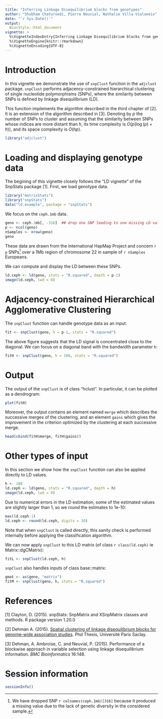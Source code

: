 ```yaml
---
title: "Inferring Linkage Disequilibrium blocks from genotypes"
author: "Shubham Chaturvedi, Pierre Neuvial, Nathalie Villa-Vialaneix"
date: "`r Sys.Date()`"
output: 
  BiocStyle::html_document
vignette: >
  %\VignetteIndexEntry{Inferring Linkage Disequilibrium blocks from genotypes}
  %\VignetteEngine{knitr::rmarkdown}
  %\VignetteEncoding{UTF-8}
---
```


# Introduction

In this vignette we demonstrate the use of `snpClust` function in the `adjclust` package. `snpClust` performs adjacency-constrained hierarchical clustering of single nucleotide polymorphisms (SNPs), where the similarity between SNPs is defined by linkage disequilibrium (LD).

This function implements the algorithm described in the third chapter of [2]. It is an extension of the algorithm described in [3]. Denoting by $p$ the number of SNPs to cluster and assuming that the similarity between SNPs whose indices are more distant than $h$, its time complexity is $O(p (\log(p) + h))$, and its space complexity is $O(hp)$.

```r
library("adjclust")
```

# Loading and displaying genotype data

The begining of this vignette closely follows the "LD vignette" of the SnpStats package [1]. First, we load genotype data.

```r
library("matrixStats")
library("snpStats")
data("ld.example", package = "snpStats")
```


We focus on the `ceph.1mb` data. 

```r
geno <- ceph.1mb[, -316]  ## drop one SNP leading to one missing LD value
p <- ncol(geno)
nSamples <- nrow(geno)
geno
```

These data are drawn from the International HapMap Project and concern `r p` SNPs[^1] over a 1Mb region of chromosome 22 in sample of `r nSamples` Europeans.

We can compute and display the LD between these SNPs.

[^1]: We have dropped SNP `r colnames(ceph.1mb)[316]` because it produced a missing value due to the lack of genetic diversity in the considered sample.

```r
ld.ceph <- ld(geno, stats = "R.squared", depth = p-1)
image(ld.ceph, lwd = 0)
```

# Adjacency-constrained Hierarchical Agglomerative Clustering

The `snpClust` function can handle genotype data as an input:

```r
fit <- snpClust(geno, h = p-1, stats = "R.squared")
```

The above figure suggests that the LD signal is concentrated close to the diagonal. We can focus on a diagonal band with the bandwidth parameter `h`:

```r
fitH <- snpClust(geno, h = 100, stats = "R.squared")
```

# Output

The output of the `snpClust` is of class "hclust". In particular, it can be plotted as a dendrogram:

```r
plot(fitH)
```


Moreover, the output contains an element named `merge` which describes the successive merges of the clustering, and an element `gains` which gives the improvement in the criterion optimized by the clustering at each successive merge.

```r
head(cbind(fitH$merge, fitH$gains))
```

# Other types of input

In this section we show how the `snpClust` function can also be applied directly to LD values.

```r
h <- 100
ld.ceph <- ld(geno, stats = "R.squared", depth = h)
image(ld.ceph, lwd = 0)
```

Due to numerical errors in the LD estimation, some of the estimated values are slightly larger than 1, so we round the estimates to 1e-10:

```r
max(ld.ceph-1)
ld.ceph <- round(ld.ceph, digits = 10)
```

Note that when `snpClust` is called directly, this sanity check is performed internally before applying the classification algorithm. 

We can now apply `snpClust` to this LD matrix (of class `r class(ld.ceph)` ie Matrix::dgCMatrix):

```r
fitL <- snpClust(ld.ceph, h)
```

`snpClust` also handles inputs of class base::matrix:

```r
gmat <- as(geno, "matrix")
fitM <- snpClust(geno, h, stats = "R.squared")
```

# References

[1] Clayton, D. (2015). snpStats: SnpMatrix and XSnpMatrix classes and methods. R package version 1.20.0

[2] Dehman A. (2015). [Spatial clustering of linkage disequilibrium blocks for genome-wide association studies](https://tel.archives-ouvertes.fr/tel-01288568/). Phd Thesis, Université Paris Saclay.

[3] Dehman, A. Ambroise, C. and Neuvial, P. (2015). Performance of a blockwise approach in variable selection using linkage disequilibrium information. *BMC Bioinformatics* 16:148.

# Session information

```r
sessionInfo()
```

